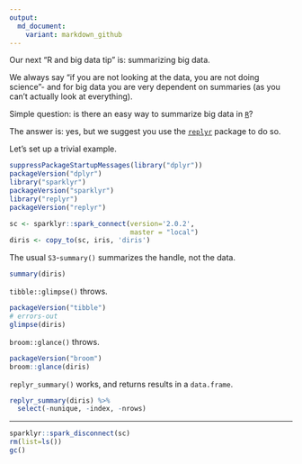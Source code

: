```yaml
---
output:
  md_document:
    variant: markdown_github
---
```


<!-- README.md is generated from README.Rmd. Please edit that file -->

Our next "R and big data tip" is: summarizing big data.

We always say "if you are not looking at the data, you are not doing science"- and for big data you are very dependent on summaries (as you can't actually look at everything).

Simple question: is there an easy way to summarize big data in [`R`](https://www.r-project.org)?  

The answer is: yes, but we suggest you use the [`replyr`](https://CRAN.R-project.org/package=replyr) package to do so.

Let's set up a trivial example.

```r
suppressPackageStartupMessages(library("dplyr"))
packageVersion("dplyr")
library("sparklyr")
packageVersion("sparklyr")
library("replyr")
packageVersion("replyr")

sc <- sparklyr::spark_connect(version='2.0.2', 
                              master = "local")
diris <- copy_to(sc, iris, 'diris')
```

The usual `S3`-`summary()` summarizes the handle, not the data.

```r
summary(diris)
```

`tibble::glimpse()` throws.

```r
packageVersion("tibble")
# errors-out
glimpse(diris)
```

`broom::glance()` throws.

```r
packageVersion("broom")
broom::glance(diris)
```

`replyr_summary()` works, and returns results in a `data.frame`.

```r
replyr_summary(diris) %>%
  select(-nunique, -index, -nrows)
```


***


```r
sparklyr::spark_disconnect(sc)
rm(list=ls())
gc()
```

